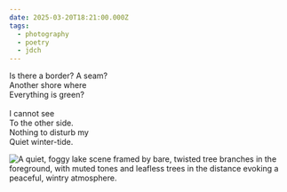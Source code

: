 ```yaml
---
date: 2025-03-20T18:21:00.000Z
tags:
  - photography
  - poetry
  - jdch
---
```

Is there a border? A seam?<br/>
Another shore where<br/>
Everything is green?<br/><br/>
I cannot see<br/>
To the other side.<br/>
Nothing to disturb my<br/>
Quiet winter-tide.

![A quiet, foggy lake scene framed by bare, twisted tree branches in the foreground, with muted tones and leafless trees in the distance evoking a peaceful, wintry atmosphere.](/assets/photos/20250320-IMG_2787.jpg)
